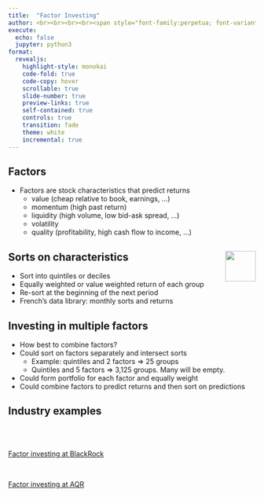 ```yaml
---
title:  "Factor Investing"
author: <br><br><br><br><span style="font-family:perpetua; font-variant:small-caps; color:#606060;">Kerry Back</span><br><br><img src="RiceBusiness-transparent-logo-sm.png"  height=120>
execute:
  echo: false
  jupyter: python3
format: 
  revealjs:
    highlight-style: monokai
    code-fold: true
    code-copy: hover
    scrollable: true
    slide-number: true
    preview-links: true
    self-contained: true
    controls: true
    transition: fade
    theme: white
    incremental: true
---
```



## Factors

- Factors are stock characteristics that predict returns
  - value (cheap relative to book, earnings, ...)
  - momentum (high past return)
  - liquidity (high volume, low bid-ask spread, ...)
  - volatility
  - quality (profitability, high cash flow to income, ...)
  

## Sorts on characteristics <a href=http://bbcx-investments.com/risk/geometric"><img src="images/Rice_Owl.jpg"  style="width:.65in;" align="right"></a>

- Sort into quintiles or deciles
- Equally weighted or value weighted return of each group
- Re-sort at the beginning of the next period
- French's data library: monthly sorts and returns


## Investing in multiple factors

- How best to combine factors?
- Could sort on factors separately and intersect sorts 
  - Example: quintiles and 2 factors $\Rightarrow$ 25 groups
  - Quintiles and 5 factors $\Rightarrow$ 3,125 groups.  Many will be empty.
- Could form portfolio for each factor and equally weight 
- Could combine factors to predict returns and then sort on predictions

## Industry examples

<br><br>

[Factor investing at BlackRock](https://www.blackrock.com/us/individual/investment-ideas/what-is-factor-investing){.external target="_blank"}

<br>

[Factor investing at AQR](https://www.aqr.com/Learning-Center/Systematic-Equities/Systematic-Equities-A-Closer-Look?gclid=Cj0KCQiA_8OPBhDtARIsAKQu0gZS3uj9A0fdCN5eB_P-uUfY0VWr2uY9MW503bgPnO7DbQeVr2_WlxkaAlwhEALw_wcB){.external target="_blank"}
